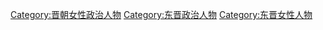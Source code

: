 [[Category:晋朝女性政治人物|Category:晋朝女性政治人物]]
[[Category:东晋政治人物|Category:东晋政治人物]]
[[Category:东晋女性人物|Category:东晋女性人物]]